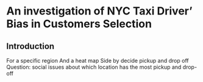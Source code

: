 # An investigation of NYC Taxi Driver' Bias in Customers Selection {#chapter2}

## Introduction
For a specific region
And a heat map
Side by decide pickup and drop off 
Question: social issues about which location has the most pickup and drop-off
